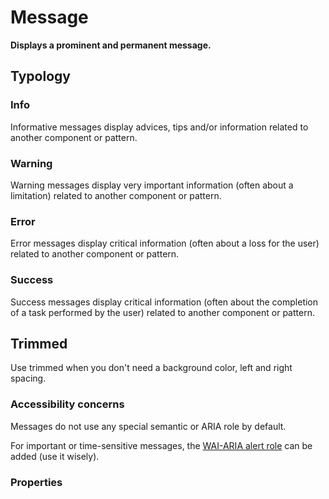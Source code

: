 # Message

**Displays a prominent and permanent message.**

## Typology

### Info

Informative messages display advices, tips and/or information related to another component or pattern.

<DemoBlock demo="info" />

### Warning

Warning messages display very important information (often about a limitation) related to another component or pattern.

<DemoBlock demo="warning" />

### Error

Error messages display critical information (often about a loss for the user) related to another component or pattern.

<DemoBlock demo="error" />

### Success

Success messages display critical information (often about the completion of a task performed by the user) related to another component or pattern.

<DemoBlock demo="success" />

## Trimmed

Use trimmed when you don't need a background color, left and right spacing.

<DemoBlock demo="trimmed" />

### Accessibility concerns

Messages do not use any special semantic or ARIA role by default.

For important or time-sensitive messages, the [WAI-ARIA alert role](https://www.w3.org/WAI/ARIA/apg/patterns/alert/) can be added (use it wisely).

### Properties

<PropTable component="Message" />
